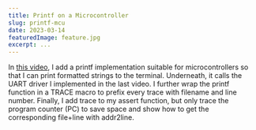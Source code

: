 ```yaml
---
title: Printf on a Microcontroller
slug: printf-mcu
date: 2023-03-14
featuredImage: feature.jpg
excerpt: ...
---
```


In [this video](https://youtu.be/ZdDxx1GIFj0), I add a printf implementation suitable for microcontrollers so that I can print formatted strings to the terminal. Underneath, it calls the UART driver I implemented in the last video. I further wrap the printf function in a TRACE macro to prefix every trace with filename and line number. Finally, I add trace to my assert function, but only trace the program counter (PC) to save space and show how to get the corresponding file+line with addr2line.
